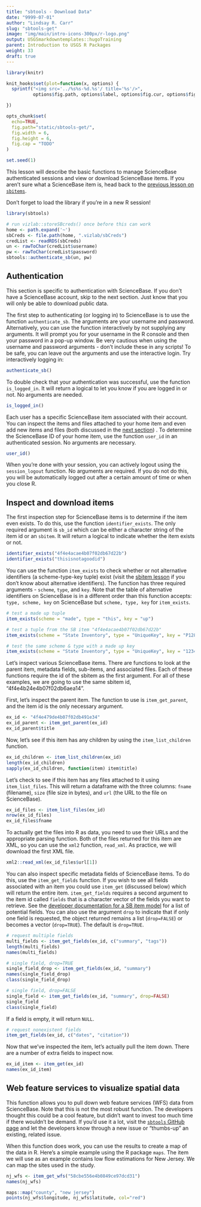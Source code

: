 ```yaml
---
title: "sbtools - Download Data"
date: "9999-07-01"
author: "Lindsay R. Carr"
slug: "sbtools-get"
image: "img/main/intro-icons-300px/r-logo.png"
output: USGSmarkdowntemplates::hugoTraining
parent: Introduction to USGS R Packages
weight: 33
draft: true
---
```


```r
library(knitr)

knit_hooks$set(plot=function(x, options) {
  sprintf("<img src='../%s%s-%d.%s'/ title='%s'/>", 
          options$fig.path, options$label, options$fig.cur, options$fig.ext, options$fig.cap)

})

opts_chunk$set(
  echo=TRUE,
  fig.path="static/sbtools-get/",
  fig.width = 6,
  fig.height = 6,
  fig.cap = "TODO"
)

set.seed(1)
```

This lesson will describe the basic functions to manage ScienceBase authenticated sessions and view or download ScienceBase items. If you aren't sure what a ScienceBase item is, head back to the [previous lesson on `sbitems`](/sbtools-sbitem). 

Don't forget to load the library if you're in a new R session!

```r
library(sbtools)
```

```r
# run vizlab::storeSBcreds() once before this can work
home <- path.expand('~')
sbCreds <- file.path(home, ".vizlab/sbCreds")
credList <- readRDS(sbCreds)
un <- rawToChar(credList$username)
pw <- rawToChar(credList$password)
sbtools::authenticate_sb(un, pw)
```

## Authentication 

This section is specific to authentication with ScienceBase. If you don't have a ScienceBase account, skip to the next section. Just know that you will only be able to download public data.

The first step to authenticating (or logging in) to ScienceBase is to use the function `authenticate_sb`. The arguments are your username and password. Alternatively, you can use the function interactively by not supplying any arguments. It will prompt you for your username in the R console and then your password in a pop-up window. Be very cautious when using the username and password arguments - don't include these in any scripts! To be safe, you can leave out the arguments and use the interactive login. Try interactively logging in:

```r
authenticate_sb()
```

To double check that your authentication was successful, use the function `is_logged_in`. It will return a logical to let you know if you are logged in or not. No arguments are needed.

```r
is_logged_in()
```

Each user has a specific ScienceBase item associated with their account. You can inspect the items and files attached to your home item and even add new items and files (both discussed in the [next section](/usgs-packages/sbtools-modify)) . To determine the ScienceBase ID of your home item, use the function `user_id` in an authenticated session. No arguments are necessary.

```r
user_id()
```

When you're done with your session, you can actively logout using the `session_logout` function. No arguments are required. If you do not do this, you will be automatically logged out after a certain amount of time or when you close R.

## Inspect and download items

The first inspection step for ScienceBase items is to determine if the item even exists. To do this, use the function `identifier_exists`. The only required argument is `sb_id` which can be either a character string of the item id or an `sbitem`. It will return a logical to indicate whether the item exists or not.

```r
identifier_exists("4f4e4acae4b07f02db67d22b")
identifier_exists("thisisnotagoodid")
```

You can use the function `item_exists` to check whether or not alternative identifiers (a scheme-type-key tuple) exist (visit the [sbitem lesson](/usgs-packages/sbtools-sbitem) if you don't know about alternative identifiers). The function has three required arguments - `scheme`, `type`, and `key`. Note that the table of alternative identifiers on ScienceBase is in a different order than this function accepts: `type, scheme, key` on ScienceBase but `scheme, type, key` for `item_exists`.

```r
# test a made up tuple
item_exists(scheme = "made", type = "this", key = "up")

# test a tuple from the SB item "4f4e4acae4b07f02db67d22b"
item_exists(scheme = "State Inventory", type = "UniqueKey", key = "P1281")

# test the same scheme & type with a made up key
item_exists(scheme = "State Inventory", type = "UniqueKey", key = "1234")
```

Let's inspect various ScienceBase items. There are functions to look at the parent item, metadata fields, sub-items, and associated files. Each of these functions require the id of the sbitem as the first argument. For all of these examples, we are going to use the same sbitem id, "4f4e4b24e4b07f02db6aea14". 

First, let's inspect the parent item. The function to use is `item_get_parent`, and the item id is the only necessary argument.

```r
ex_id <- "4f4e479de4b07f02db491e34"
ex_id_parent <- item_get_parent(ex_id)
ex_id_parent$title
```

Now, let's see if this item has any children by using the `item_list_children` function. 

```r
ex_id_children <- item_list_children(ex_id)
length(ex_id_children)
sapply(ex_id_children, function(item) item$title)
```

Let's check to see if this item has any files attached to it using `item_list_files`. This will return a dataframe with the three columns: `fname` (filename), `size` (file size in bytes), and `url` (the URL to the file on ScienceBase).

```r
ex_id_files <- item_list_files(ex_id)
nrow(ex_id_files)
ex_id_files$fname
```

To actually get the files into R as data, you need to use their URLs and the appropriate parsing function. Both of the files returned for this item are XML, so you can use the `xml2` function, `read_xml`. As practice, we will download the first XML file.

```r
xml2::read_xml(ex_id_files$url[1])
```

You can also inspect specific metadata fields of ScienceBase items. To do this, use the `item_get_fields` function. If you wish to see all fields associated with an item you could use `item_get` (discussed below) which will return the entire item. `item_get_fields` requires a second argument to the item id called `fields` that is a character vector of the fields you want to retrieve. See the [developer documentation for a SB item model](https://my.usgs.gov/confluence/display/sciencebase/ScienceBase+Item+Core+Model) for a list of potential fields. You can also use the argument `drop` to indicate that if only one field is requested, the object returned remains a list (`drop=FALSE`) or becomes a vector (`drop=TRUE`). The default is `drop=TRUE`.

```r
# request multiple fields
multi_fields <- item_get_fields(ex_id, c("summary", "tags"))
length(multi_fields)
names(multi_fields)

# single field, drop=TRUE
single_field_drop <- item_get_fields(ex_id, "summary")
names(single_field_drop)
class(single_field_drop)

# single field, drop=FALSE
single_field <- item_get_fields(ex_id, "summary", drop=FALSE)
single_field
class(single_field)
```

If a field is empty, it will return `NULL`.

```r
# request nonexistent fields
item_get_fields(ex_id, c("dates", "citation"))
```

Now that we've inspected the item, let's actually pull the item down. There are a number of extra fields to inspect now.

```r
ex_id_item <- item_get(ex_id)
names(ex_id_item)
```

## Web feature services to visualize spatial data

This function allows you to pull down web feature services (WFS) data from ScienceBase. Note that this is not the most robust function. The developers thought this could be a cool feature, but didn't want to invest too much time if there wouldn't be demand. If you'd use it a lot, visit the [`sbtools` GitHub page](https://github.com/USGS-R/sbtools/issues) and let the developers know through a new issue or "thumbs-up" an existing, related issue. 

When this function does work, you can use the results to create a map of the data in R. Here's a simple example using the R package `maps`. The item we will use as an example contains low flow estimations for New Jersey. We can map the sites used in the study.

```r
nj_wfs <- item_get_wfs("58cbe556e4b0849ce97dcd31")
names(nj_wfs)

maps::map("county", "new jersey")
points(nj_wfs$longitude, nj_wfs$latitude, col="red")
```
